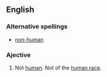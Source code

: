 ==English==

===Alternative spellings===
*[[non-human]]

===Ajective===
{{en-adj}}

# Not [[human]]. Not of the [[human race]].